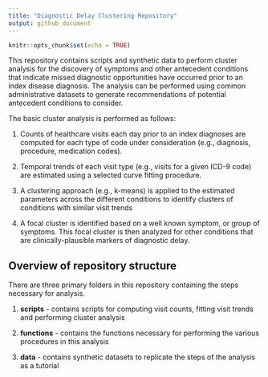 ```yaml
---
title: "Diagnostic Delay Clustering Repository"
output: github_document
---
```


```r
knitr::opts_chunk$set(echo = TRUE)
```

This repository contains scripts and synthetic data to perform cluster analysis for the discovery of symptoms and other antecedent conditions that indicate missed diagnostic opportunities have occurred prior to an index disease diagnosis. The analysis can be performed using common administrative datasets to generate recommendations of potential antecedent conditions to consider.

The basic cluster analysis is performed as follows:

1.  Counts of healthcare visits each day prior to an index diagnoses are computed for each type of code under consideration (e.g., diagnosis, procedure, medication codes).

2.  Temporal trends of each visit type (e.g., visits for a given ICD-9 code) are estimated using a selected curve fitting procedure.

3.  A clustering approach (e.g., k-means) is applied to the estimated parameters across the different conditions to identify clusters of conditions with similar visit trends

4.  A focal cluster is identified based on a well known symptom, or group of symptoms. This focal cluster is then analyzed for other conditions that are clinically-plausible markers of diagnostic delay.

## Overview of repository structure

There are three primary folders in this repository containing the steps necessary for analysis.

1.  **scripts** - contains scripts for computing visit counts, fitting visit trends and performing cluster analysis

2.  **functions** - contains the functions necessary for performing the various procedures in this analysis

3.  **data** - contains synthetic datasets to replicate the steps of the analysis as a tutorial
